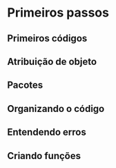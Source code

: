 # Primeiros passos {#primeiros}

## Primeiros códigos

## Atribuição de objeto

## Pacotes

## Organizando o código

## Entendendo erros

## Criando funções


